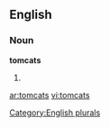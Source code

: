 
==English==

===Noun===
'''tomcats'''

# {{plural of|[[tomcat]]}}

[[Category:English plurals]]

[[ar:tomcats]]
[[vi:tomcats]]